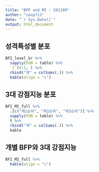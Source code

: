 ```yaml
---
title: "BFP and MI : 201109"
author: "coop711"
date: "`r Sys.Date()`"
output: html_document
---
```


<!--### Data Reading

`join()`을 사용하기 위하여 `dplyr` 패키지는 사전에 등록

```r
library(knitr)
library(pander)
library(dplyr)
library(magrittr)
panderOptions("table.split.table", Inf)
```
필수 자료 읽어들이기

```r
load("./BFI_MI_report_201109.RData")
```
-->

## 성격특성별 분포

```r
BFI_level_kr %>%
  sapply(FUN = table) %>%
  `[`(4:1, ) %>%
  rbind("계" = colSums(.)) %>%
  kable(align = "c")
```

## 3대 강점지능 분포

```r
BFI_MI_full %>%
  .[c("제1순위", "제2순위", "제3순위")] %>%
  sapply(FUN = table) %>%
  t %>%
  rbind("계" = colSums(.)) %>%
  kable
```

## 개별 BFP와 3대 강점지능

```r
BFI_MI_full %>%
  kable(align = "c")
```